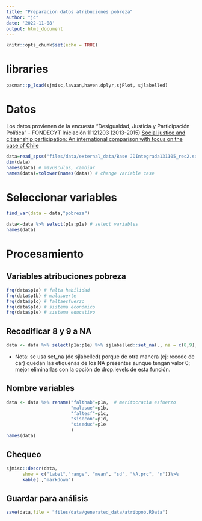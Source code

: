 ```yaml
---
title: "Preparación datos atribuciones pobreza"
author: "jc"
date: '2022-11-08'
output: html_document
---
```


```r
knitr::opts_chunk$set(echo = TRUE)
```


# libraries
```r
pacman::p_load(sjmisc,lavaan,haven,dplyr,sjPlot, sjlabelled)
```


# Datos 

Los datos provienen de la encuesta "Desigualdad, Justicia y Participación Política" - FONDECYT Iniciación 11121203 (2013-2015) [Social justice and citizenship participation: An international comparison with focus on the case of Chile](https://jc-castillo.com/project/fondecyt-iniciacion/)



```r
data=read_spss("files/data/external_data/Base JDIntegrada131105_rec2.sav")
dim(data)
names(data) # mayusculas, cambiar
names(data)=tolower(names(data)) # change variable case

```


# Seleccionar variables
```r
find_var(data = data,"pobreza")

data<-data %>% select(p1a:p1e) # select variables
names(data)
```

# Procesamiento

## Variables atribuciones pobreza

```r
frq(data$p1a) # falta habilidad
frq(data$p1b) # malasuerte
frq(data$p1c) # faltaesfuerzo
frq(data$p1d) # sistema económico
frq(data$p1e) # sistema educativo
```

## Recodificar 8 y 9 a NA

```r
data <- data %>% select(p1a:p1e) %>% sjlabelled::set_na(., na = c(8,9), drop.levels = TRUE) 
```

* Nota: se usa set_na (de sjlabelled) porque de otra manera (ej: recode de car) quedan las etiquenas de los NA presentes aunque tengan valor 0; mejor eliminarlas con la opción de drop.levels de esta función.

## Nombre variables

```r
data <- data %>% rename("falthab"=p1a,  # meritocracia esfuerzo
                        "malasue"=p1b,
                        "faltesf"=p1c,
                        "sisecon"=p1d,
                        "siseduc"=p1e
                        ) 
names(data)
```

## Chequeo

```r
sjmisc::descr(data,
      show = c("label","range", "mean", "sd", "NA.prc", "n"))%>%
      kable(.,"markdown")
```


## Guardar para análisis

```r
save(data,file = "files/data/generated_data/atribpob.RData")
```


